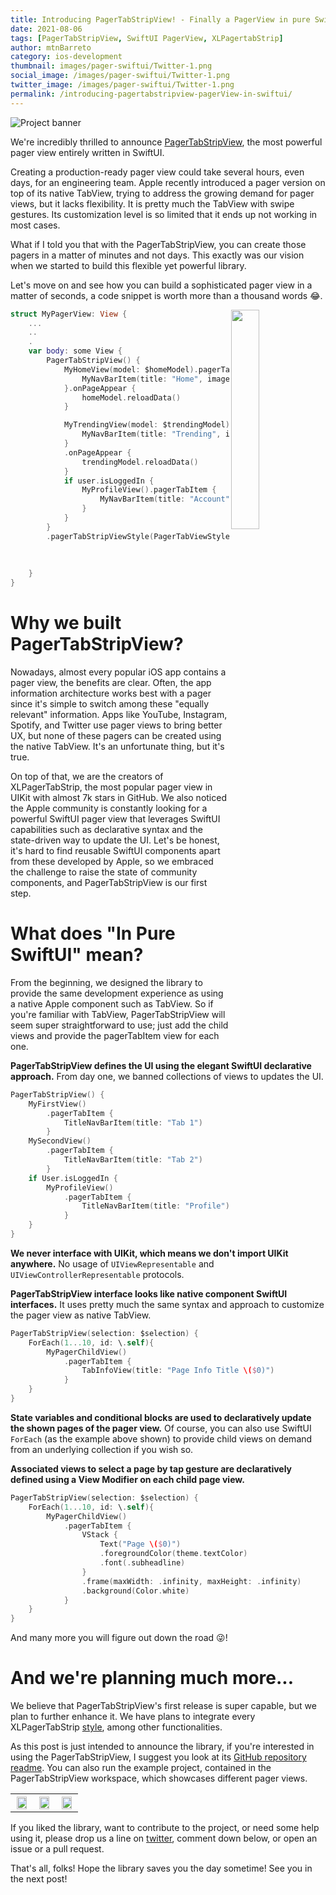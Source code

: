 ```yaml
---
title: Introducing PagerTabStripView! - Finally a PagerView in pure SwiftUI
date: 2021-08-06
tags: [PagerTabStripView, SwiftUI PagerView, XLPagertabStrip]
author: mtnBarreto
category: ios-development
thumbnail: images/pager-swiftui/Twitter-1.png
social_image: /images/pager-swiftui/Twitter-1.png
twitter_image: /images/pager-swiftui/Twitter-1.png
permalink: /introducing-pagertabstripview-pagerView-in-swiftui/
---
```


<p style="text-align:left;width:100%">
<img src="/images/pager-swiftui/Blog-skinny.png" alt="Project banner">
</p>

We're incredibly thrilled to announce [PagerTabStripView](https://github.com/xmartlabs/PagerTabStripView), the most powerful pager view entirely written in SwiftUI.

Creating a production-ready pager view could take several hours, even days, for an engineering team. Apple recently introduced a pager version on top of its native TabView, trying to address the growing demand for pager views, but it lacks flexibility. It is pretty much the TabView with swipe gestures. Its customization level is so limited that it ends up not working in most cases.

What if I told you that with the PagerTabStripView, you can create those pagers in a matter of minutes and not days. This exactly was our vision when we started to build this flexible yet powerful library.

Let's move on and see how you can build a sophisticated pager view in a matter of seconds, a code snippet is worth more than a thousand words 😂.

<img align="right" width="30%" src="/images/pager-swiftui/LogOutExample.gif"/>

```swift
struct MyPagerView: View {
	...
	..
	.
	var body: some View {
        PagerTabStripView() {
            MyHomeView(model: $homeModel).pagerTabItem {
                MyNavBarItem(title: "Home", imageName: "home")
            }.onPageAppear {
                homeModel.reloadData()
            }

            MyTrendingView(model: $trendingModel).pagerTabItem {
                MyNavBarItem(title: "Trending", imageName: "trending")
            }
            .onPageAppear {
                trendingModel.reloadData()
            }
            if user.isLoggedIn {
                MyProfileView().pagerTabItem {
                    MyNavBarItem(title: "Account", imageName: "account")
                }
            }
        }
        .pagerTabStripViewStyle(PagerTabViewStyle(tabItemSpacing: 0,
                                                  tabItemHeight: 70,
                                                  indicatorBarHeight: 7,
                                                  indicatorBarColor: selectedColor))
    }
}
```

# Why we built PagerTabStripView?

Nowadays, almost every popular iOS app contains a pager view, the benefits are clear. Often, the app information architecture works best with a pager since it's simple to switch among these "equally relevant" information. Apps like YouTube, Instagram, Spotify, and Twitter use pager views to bring better UX, but none of these pagers can be created using the native TabView. It's an unfortunate thing, but it's true.

On top of that, we are the creators of XLPagerTabStrip, the most popular pager view in UIKit with almost 7k stars in GitHub. We also noticed the Apple community is constantly looking for a powerful SwiftUI pager view that leverages SwiftUI capabilities such as declarative syntax and the state-driven way to update the UI. Let's be honest, it's hard to find reusable SwiftUI components apart from these developed by Apple, so we embraced the challenge to raise the state of community components, and PagerTabStripView is our first step.

# What does "In Pure SwiftUI" mean?

From the beginning, we designed the library to provide the same development experience as using a native Apple component such as TabView. So if you're familiar with TabView, PagerTabStripView will seem super straightforward to use; just add the child views and provide the pagerTabItem view for each one.

**PagerTabStripView defines the UI using the elegant SwiftUI declarative approach.** From day one, we banned collections of views to updates the UI.

```swift
PagerTabStripView() {
    MyFirstView()
        .pagerTabItem {
            TitleNavBarItem(title: "Tab 1")
        }
    MySecondView()
        .pagerTabItem {
            TitleNavBarItem(title: "Tab 2")
        }
    if User.isLoggedIn {
        MyProfileView()
            .pagerTabItem {
                TitleNavBarItem(title: "Profile")
            }
    }
}
```

**We never interface with UIKit, which means we don't import UIKit anywhere.** No usage of `UIViewRepresentable` and `UIViewControllerRepresentable` protocols.

**PagerTabStripView interface looks like native component SwiftUI interfaces.** It uses pretty much the same syntax and approach to customize the pager view as native TabView.

```swift
PagerTabStripView(selection: $selection) {
    ForEach(1...10, id: \.self){
        MyPagerChildView()
            .pagerTabItem {
                TabInfoView(title: "Page Info Title \($0)")
            }
    }
}
```

**State variables and conditional blocks are used to declaratively update the shown pages of the pager view.** Of course, you can also use SwiftUI `ForEach` (as the example above shown) to provide child views on demand from an underlying collection if you wish so.

**Associated views to select a page by tap gesture are declaratively defined using a View Modifier on each child page view.**

```swift
PagerTabStripView(selection: $selection) {
    ForEach(1...10, id: \.self){
        MyPagerChildView()
            .pagerTabItem {
                VStack {
                    Text("Page \($0)")
                    .foregroundColor(theme.textColor)
                    .font(.subheadline)
                }
                .frame(maxWidth: .infinity, maxHeight: .infinity)
                .background(Color.white)
            }
    }
}
```


And many more you will figure out down the road 😜!


# And we're planning much more...

We believe that PagerTabStripView's first release is super capable, but we plan to further enhance it. We have plans to integrate every XLPagerTabStrip [style](https://github.com/xmartlabs/XLPagerTabStrip#pager-types), among other functionalities.

As this post is just intended to announce the library, if you're interested in using the PagerTabStripView, I suggest you look at its [GitHub repository readme]. You can also run the example project, contained in the PagerTabStripView workspace, which showcases different pager views.

<table>
  <tr>
    <th><img src="/images/pager-swiftui/twitterStyleExample.gif" width="90%"/></th>
		<th><img src="/images/pager-swiftui/LogOutExample.gif" width="90%"/></th>
    <th><img src="/images/pager-swiftui/instagramStyleExample.gif" width="90%"/></th>
  </tr>
</table>

If you liked the library, want to contribute to the project, or need some help using it, please drop us a line on [twitter], comment down below, or open an issue or a pull request.

That's all, folks! Hope the library saves you the day sometime! See you in the next post!

[GitHub repository readme]: https://github.com/xmartlabs/PagerTabStripView
[twitter]: https://twitter.com/xmartlabs
